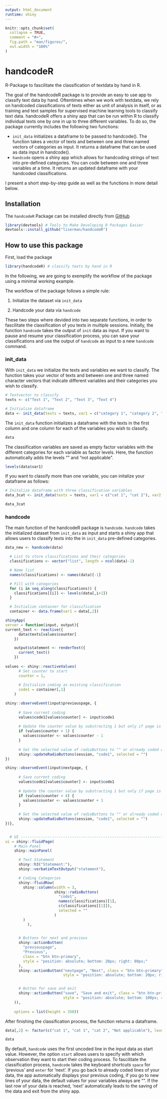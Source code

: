 ```yaml
---
output: html_document
runtime: shiny
---
```


```r
knitr::opts_chunk$set(
  collapse = TRUE,
  comment = "#>",
  fig.path = "man/figures/",
  out.width = "100%"
)
```


# handcodeR

R-Package to fascilitate the classification of textdata by hand in R.


The goal of the handcodeR package is to provide an easy to use app to classify text data by hand. Oftentimes when we work with textdata, we rely on handcoded classifications of texts either as unit of analysis in itself, or as training and text samples for supervised machine learning tools to classify text data. handcodeR offers a shiny app that can be run within R to classify individual texts one by one in up to three different variables. To do so, the package currently includes the following two functions:

- `init_data` initializes a dataframe to be passed to handcode(). The function takes a vector of texts and between one and three named vectors of categories as input. It returns a dataframe that can be used as data input in handcode().
- `handcode` opens a shiny app which allows for handcoding strings of text into pre-defined categories. You can code between one and three variables at a time. It returns an updated dataframe with your handcoded classifications.


I present a short step-by-step guide as well as the functions in more detail below.

## Installation

The `handcodeR` Package can be installed directly from [GitHub](https://github.com/liserman/handcodeR)

```R
library(devtools) # Tools to Make Developing R Packages Easier
devtools::install_github("liserman/handcodeR")
```

## How to use this package

First, load the package

```R
library(handcodeR) # classify texts by hand in R
```

In the following, we are going to exemplify the workflow of the package using a minimal working example.

The workflow of the package follows a simple rule:

1. Initialize the dataset via `init_data`

2. Handcode your data via `handcode`

These two steps where devided into two separate functions, in order to fascilitate the classification of you texts in multiple sessions. Initially, the function `handcode` takes the output of `init` data as input. If you want to pause and resume your classification process, you can save your classifications and use the output of `handcode` as input to a new `handcode` command. 


### init_data

With `init_data` we initialize the texts and variables we want to classify. The function takes your vector of texts and between one and three named character vectors that indicate different variables and their categories you wish to classify. 



```R
# Textvector to classify
texts <- c("Text 1", "Text 2", "Text 3", "Text 4")

# Initialize dataframe
data <- init_data(texts = texts, var1 = c("category 1", "category 2", "category 3"))
```

The `init_data` function initializes a dataframe with the texts in the first column and one column for each of the variables you wish to classify.  

```R
data
```

The classification variables are saved as empty factor variables with the different categories for each variable as factor levels. Here, the function automatically adds the levels "" and "not applicable".

```R
levels(data$var1)
```

If you want to classify more than one variable, you can initalize your dataframe as follows:

```R
# Initalize dataframe with three classification variables
data_3cat <- init_data(texts = texts, var1 = c("cat 1", "cat 2"), var2 = c("cat a", "cat b", "cat c"), var3 = c("cat I", "cat II"))
```

```R
data_3cat
```

### handcode

The main function of the handcodeR package is `handcode`. `handcode` takes the initialized dataset from `init_data` as input and starts a shiny app that allows users to classify texts into the in `init_data` pre-defined categories. 

```R
data_new <- handcode(data)
```

```R

  # List to store classifications and their categories
  classifications <- vector("list", length = ncol(data)-1)

  # Name list
  names(classifications) <- names(data)[-1]

  # Fill with categories
  for (i in seq_along(classifications)) {
    classifications[[i]] <- levels(data[,i+1])
  }

  # Initialize container for classification
  container <- data.frame(var1 = data[,2])

shinyApp(
server = function(input, output){
current_text <- reactive({
      data$texts[values$counter]
    })

    output$statement <- renderText({
      current_text()
    })
    
values <- shiny::reactiveValues(
      # Set counter to start
      counter = 1,
      
      # Initialize coding as existing classification
      code1 = container[,1]
    )

shiny::observeEvent(input$previouspage, {
      
      # Save current coding
      values$code1[values$counter] <- input$code1
      
      # Update the counter value by substracting 1 but only if page is bigger 1
      if (values$counter > 1) {
        values$counter <- values$counter - 1
      }
      
      # Set the selected value of radioButtons to "" or already coded category
      shiny::updateRadioButtons(session, "code1", selected = "")
})

shiny::observeEvent(input$nextpage, {
      
      # Save current coding
      values$code1[values$counter] <- input$code1
      
      # Update the counter value by substracting 1 but only if page is bigger 1
      if (values$counter < 4) {
        values$counter <- values$counter + 1
      }
      
      # Set the selected value of radioButtons to "" or already coded category
      shiny::updateRadioButtons(session, "code1", selected = "")
})},


  # UI ---------------------------------------------------------------------------
ui = shiny::fluidPage(
    # Main Panel
    shiny::mainPanel(

      # Text Statement
      shiny::h3("Statement:"),
      shiny::verbatimTextOutput("statement"),

      # Coding Categories
      shiny::fluidRow(
        shiny::column(width = 3,
                      shiny::radioButtons(
                        "code1",
                        names(classifications)[1],
                        c(classifications[[1]]),
                        selected = ""
                      )
        )
          ),
        

      # Buttons for next and previous
      shiny::actionButton(
        "previouspage",
        "Previous",
        class = "btn btn-primary",
        style = "position: absolute; bottom: 20px; right: 80px;"
      ),
      shiny::actionButton("nextpage", "Next", class = "btn btn-primary",
                          style = "position: absolute; bottom: 20px; right: 20px;"),


      # Button for save and exit
      shiny::actionButton("save", "Save and exit", class = "btn btn-primary",
                          style = "position: absolute; bottom: 100px; right: 20px;")
    )),
    
    options = list(height = 350))
```


After finishing the classification process, the function returns a dataframe.

```R
data[,2] <- factor(c("cat 1", "cat 1", "cat 2", "Not applicable"), levels = c("", "Not applicable", "cat 1", "cat 2"))

data
```


By default, `handcode` uses the first uncoded line in the input data as start value. However, the option `start` allows users to specify with which observation they want to start their coding process. To fascilitate the classification process, `handcode` takes the keyboard shortcuts `space` for 'previous' and `enter` for 'next'. If you go back to already coded lines of your data, the app automatically displays your previous coding, if you go to new lines of your data, the default values for your variables always are "". If the last row of your data is reached, 'next' automatically leads to the saving of the data and exit from the shiny app.  


